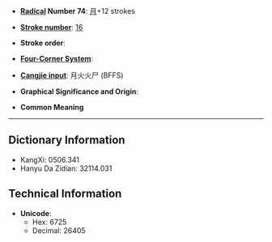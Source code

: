 * '''[[Wiktionary:Chinese radical index| Radical]] Number 74''': [[Wiktionary:Chinese radical index 月|月]]+12 strokes

* '''[[Wiktionary:Chinese total strokes index|Stroke number]]''': [[Wiktionary:Chinese total strokes index 16|16]]

* '''Stroke order''': 

* '''[[Wiktionary:Chinese four corner index|Four-Corner System]]''': 

* '''[[Wiktionary:Chinese Cangjie index|Cangjie input]]''': 月火火尸 (BFFS)

* '''Graphical Significance and Origin''': 

* '''Common Meaning'''

----

== Dictionary Information ==

* KangXi: 0506.341
* Hanyu Da Zidian: 32114.031

== Technical Information ==

* '''Unicode''':
** Hex: 6725
** Decimal: 26405